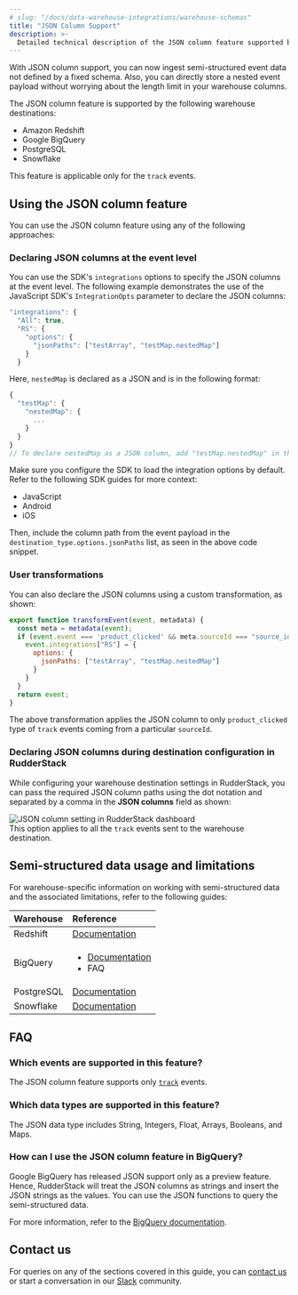 ```yaml
---
# slug: "/docs/data-warehouse-integrations/warehouse-schemas"
title: "JSON Column Support"
description: >-
  Detailed technical description of the JSON column feature supported by the warehouse destinations.
---
```


With JSON column support, you can now ingest semi-structured event data not defined by a fixed schema. Also, you can directly store a nested event payload without worrying about the length limit in your warehouse columns.

<div class="infoBlock">
The JSON column feature is supported by the following warehouse destinations:
<ul>
  <li><Link to="/data-warehouse-integrations/amazon-redshift/">Amazon Redshift</Link></li>
  <li><Link to="/data-warehouse-integrations/google-bigquery">Google BigQuery</Link></li>
  <li><Link to="/data-warehouse-integrations/postgresql">PostgreSQL</Link></li>
  <li><Link to="/data-warehouse-integrations/snowflake">Snowflake</Link></li>
</ul>
</div>

<div class="warningBlock">
This feature is applicable only for the <Link to="/rudderstack-api/api-specification/rudderstack-spec/track/"><code class="inline-code">track</code></Link> events.
</div>

## Using the JSON column feature

You can use the JSON column feature using any of the following approaches:

### Declaring JSON columns at the event level

You can use the SDK's `integrations` options to specify the JSON columns at the event level. The following example demonstrates the use of the <Link to="/stream-sources/rudderstack-sdk-integration-guides/rudderstack-javascript-sdk/#integrationopts">JavaScript SDK's</Link> `IntegrationOpts` parameter to declare the JSON columns:

```javascript
"integrations": {
  "All": true,
  "RS": {
    "options": {
      "jsonPaths": ["testArray", "testMap.nestedMap"]
    }
  }
```

Here, `nestedMap` is declared as a JSON and is in the following format:

```javascript
{
  "testMap": {
    "nestedMap": {
      ...
    }
  }
}
// To declare nestedMap as a JSON column, add "testMap.nestedMap" in the above list.

```
<div class="infoBlock">
Make sure you configure the SDK to load the integration options by default. Refer to the following SDK guides for more context:
<ul>
  <li><Link to="/stream-sources/rudderstack-sdk-integration-guides/rudderstack-javascript-sdk/#the-options-parameter">JavaScript</Link></li>
  <li><Link to="/stream-sources/rudderstack-sdk-integration-guides/rudderstack-android-sdk/#1-passing-destinations-while-initializing-the-sdk">Android</Link></li>
  <li><Link to="/stream-sources/rudderstack-sdk-integration-guides/rudderstack-ios-sdk/#1-passing-destinations-while-initializing-the-sdk">iOS</Link></li>
</ul>
Then, include the column path from the event payload in the <code class="inline-code">destination_type.options.jsonPaths</code> list, as seen in the above code snippet.
</div>

### User transformations

You can also declare the JSON columns using a custom transformation, as shown:

```javascript
export function transformEvent(event, metadata) {
  const meta = metadata(event);
  if (event.event === 'product_clicked' && meta.sourceId === "source_id" && meta.destinationType === "RS") { // ex: BQ, POSTGRES, SNOWFLAKE 
    event.integrations["RS"] = {
      options: {
        jsonPaths: ["testArray", "testMap.nestedMap"]
      }
    }
  }
  return event;
}
```

The above transformation applies the JSON column to only `product_clicked` type of `track` events coming from a particular `sourceId`.

### Declaring JSON columns during destination configuration in RudderStack

While configuring your warehouse destination settings in RudderStack, you can pass the required JSON column paths using the dot notation and separated by a comma in the **JSON columns** field as shown:

<img src="../assets/dw-integrations/json-column-dashboard-setting.png" alt="JSON column setting in RudderStack dashboard" />

<div class="infoBlock">
This option applies to all the <code class="inline-code">track</code> events sent to the warehouse destination.
</div>

## Semi-structured data usage and limitations

For warehouse-specific information on working with semi-structured data and the associated limitations, refer to the following guides:

| Warehouse | Reference |
| :-----------| :----------|
| Redshift | [Documentation](https://docs.aws.amazon.com/redshift/latest/dg/r_SUPER_type.html) |
| BigQuery | <ul><li>[Documentation](https://cloud.google.com/bigquery/docs/reference/standard-sql/json_functions)</li><li><Link to="#how-can-i-use-the-json-column-feature-in-bigquery">FAQ</Link></li></ul> |
| PostgreSQL | [Documentation](https://www.postgresql.org/docs/current/datatype-json.html) |
| Snowflake | [Documentation](https://docs.snowflake.com/en/sql-reference/data-types-semistructured.html#variant) |

## FAQ

### Which events are supported in this feature?

The JSON column feature supports only [`track`](https://www.rudderstack.com/docs/rudderstack-api/api-specification/rudderstack-spec/track/) events.

### Which data types are supported in this feature?

The JSON data type includes String, Integers, Float, Arrays, Booleans, and Maps.

### How can I use the JSON column feature in BigQuery?

Google BigQuery has released JSON support only as a preview feature. Hence, RudderStack will treat the JSON columns as strings and insert the JSON strings as the values. You can use the JSON functions to query the semi-structured data.

For more information, refer to the [BigQuery documentation](https://cloud.google.com/bigquery/docs/reference/standard-sql/json_functions).

## Contact us

For queries on any of the sections covered in this guide, you can [contact us](mailto:%20docs@rudderstack.com) or start a conversation in our [Slack](https://rudderstack.com/join-rudderstack-slack-community) community.
